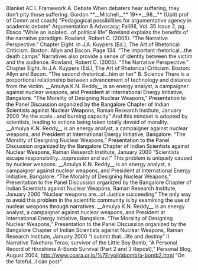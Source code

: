 <span style="line-height: 115%;">Blanket AC </span>
<span style="line-height: 115%;">I. Framework </span>
<span style="line-height: 115%;">A. Debate </span>
<span style="line-height: 115%;">When debaters hear suffering, they don’t pity those suffering. </span>
<span style="line-height: 115%;">Gordon </span>**<span style="mso-bidi-font-weight: normal;">__<span style="text-underline: thick;"><span style="line-height: 115%;">Mitchell</span></span>__</span>**<span style="line-height: 115%;"> 19</span>**<span style="mso-bidi-font-weight: normal;">__<span style="text-underline: thick;"><span style="line-height: 115%;">98</span></span>__</span>**<span style="line-height: 115%;"> (Upitt prof of Comm and coach) "Pedagogical possibilities for argumentative agency in academic debate" Argumentation & Advocacy; Fall98, Vol. 35 Issue 2, pg. Ebsco </span>
<span style="line-height: 115%;">“While an isolated…of political life” </span>
<span style="line-height: 115%;">Rowland explains the benefits of the narrative paradigm. </span>
<span style="line-height: 115%;">Rowland, Robert C. (2005). “The Narrative Perspective.” Chapter Eight. In J.A. Kuypers (Ed.), The Art of Rhetorical Criticism. Boston: Allyn and Bacon. Page 134. </span>
<span style="line-height: 115%;">“The important rhetorical…the death camps” </span>
<span style="line-height: 115%;">Narratives also provide a sense of identity between the victim and the audience. </span>
<span style="line-height: 115%;">Rowland, Robert C. (2005). “The Narrative Perspective.” Chapter Eight. In J.A. Kuypers (Ed.), The Art of Rhetorical Criticism. Boston: Allyn and Bacon.  </span>
<span style="line-height: 115%;">“The second rhetorical…him or her” </span>
<span style="line-height: 115%;">B. Science </span>
<span style="line-height: 115%;">There is a proportional relationship between advancement of technology and distance from the victim. </span>
__<span style="line-height: 115%;">Amulya K.N. Reddy</span>__<span style="line-height: 115%;"> is an energy analyst, a campaigner against nuclear weapons, and <span class="apple-style-span"><span style="color: black;">President at International Energy Initiative, Bangalore</span>.</span> “The Morality of Designing Nuclear Weapons,” <span class="apple-style-span"><span style="color: black;">Presentation to the Panel Discussion organized by the Bangalore Chapter of Indian Scientists against Nuclear Weapons</span></span>, Raman Research Institute, January 2000 </span>
<span style="line-height: 115%;">“As the scale…and burning capacity” </span>
<span style="line-height: 115%;">And this mindset is adopted by scientists, leading to actions being taken totally devoid of morality. </span>
__<span style="line-height: 115%;">Amulya K.N. Reddy</span>__<span style="line-height: 115%;"> is an energy analyst, a campaigner against nuclear weapons, and <span class="apple-style-span"><span style="color: black;">President at International Energy Initiative, Bangalore</span>.</span> “The Morality of Designing Nuclear Weapons,” <span class="apple-style-span"><span style="color: black;">Presentation to the Panel Discussion organized by the Bangalore Chapter of Indian Scientists against Nuclear Weapons</span></span>, Raman Research Institute, January 2000 </span>
<span style="line-height: 115%;">“Scientists escape responsibility…oppression and evil” </span>
<span style="line-height: 115%;">This problem is uniquely caused by nuclear weapons. </span>
__<span style="line-height: 115%;">Amulya K.N. Reddy</span>__<span style="line-height: 115%;"> is an energy analyst, a campaigner against nuclear weapons, and President at International Energy Initiative, Bangalore. “The Morality of Designing Nuclear Weapons,” Presentation to the Panel Discussion organized by the Bangalore Chapter of Indian Scientists against Nuclear Weapons, Raman Research Institute, January 2000 </span>
<span style="line-height: 115%;">“Nuclear weapons are…of Justice succeeding” </span>
<span class="apple-style-span"><span style="color: black; line-height: 115%;">The only way to avoid this problem in the scientific community is by examining the use of nuclear weapons through narratives. </span></span>
__<span style="line-height: 115%;">Amulya K.N. Reddy</span>__<span style="line-height: 115%;"> is an energy analyst, a campaigner against nuclear weapons, and President at International Energy Initiative, Bangalore. “The Morality of Designing Nuclear Weapons,” Presentation to the Panel Discussion organized by the Bangalore Chapter of Indian Scientists against Nuclear Weapons, Raman Research Institute, January 2000 </span>
<span style="line-height: 115%;">“I submit that…life and destiny” </span>
<span style="line-height: 115%;">II. Narrative </span>
Takeharu Terao, survivor of the Little Boy Bomb, “A Personal Record of Hiroshima A-Bomb Survival (Part 2 and 3 Repost),” Personal Blog, August 2004, [[http://www.coara.or.jp/~ryoji/abomb/a-bomb2.html|http://www.coara.or.jp/%7Eryoji/abomb/a-bomb2.html]]
“On the fateful…I can post”